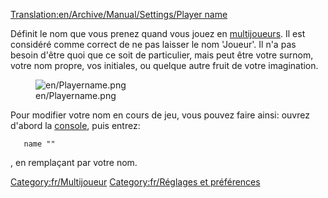 [[Translation:en/Archive/Manual/Settings/Player name]]


{{fr/note|Les nouvelles versions appellent cette option <code>client_name</code>}}
Définit le nom que vous prenez quand vous jouez en [[fr/Manual/Multijoueurs|multijoueurs]]. Il est considéré comme correct de ne pas laisser le nom 'Joueur'. Il n'a pas besoin d'être quoi que ce soit de particulier, mais peut être votre surnom, votre nom propre, vos initiales, ou quelque autre fruit de votre imagination.

[[File:en/Playername.png]]

Pour modifier votre nom en cours de jeu, vous pouvez faire ainsi:
ouvrez d'abord la [[fr/Manual/Console|console]], puis entrez:
    name "<votre_nouveau_nom>"
, en remplaçant <votre_nouveau_nom> par votre nom.

[[Category:fr/Multijoueur]]
[[Category:fr/Réglages et préférences]]
{{fr/Amorce}}
